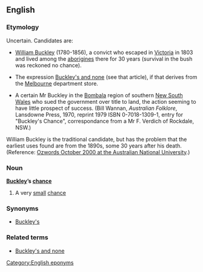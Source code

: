 ==English==
===Etymology===
Uncertain.  Candidates are:

* [[w:William Buckley (convict)|William Buckley]] (1780-1856), a convict who escaped in [[Victoria]] in 1803 and lived among the [[aborigine]]s there for 30 years (survival in the bush was reckoned no chance).

* The expression [[Buckley's and none]] (see that article), if that derives from the [[Melbourne]] department store.

* A certain Mr Buckley in the [[w:Bombala|Bombala]] region of southern [[New South Wales]] who sued the government over title to land, the action seeming to have little prospect of success.  (Bill Wannan, ''Australian Folklore'', Lansdowne Press, 1970, reprint 1979 ISBN 0-7018-1309-1, entry for "Buckley's Chance", correspondance from a Mr F. Verdich of Rockdale, NSW.)

William Buckley is the traditional candidate, but has the problem that the earliest uses found are from the 1890s, some 30 years after his death.  (Reference: [http://www.anu.edu.au/andc/ozwords/Oct%202000/Buckley%27s.html Ozwords October 2000 at the Australian National University].)

===Noun===
'''[[Buckley]]’s [[chance]]'''
# {{AU}} {{colloquial}} A very [[small]] [[chance]]

===Synonyms===
*[[Buckley's]]

===Related terms===
*[[Buckley's and none]]

[[Category:English eponyms]]